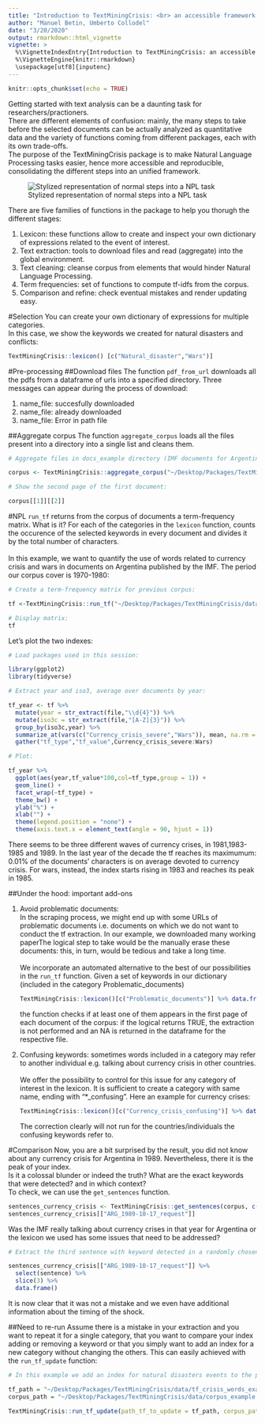 ```yaml
---
title: "Introduction to TextMiningCrisis: <br> an accessible framework for Natural Language Processing"
author: "Manuel Betin, Umberto Collodel"
date: "3/20/2020"
output: rmarkdown::html_vignette
vignette: >
  %\VignetteIndexEntry{Introduction to TextMiningCrisis: an accessible framework for Natural Language Processing}
  %\VignetteEngine{knitr::rmarkdown}
  \usepackage[utf8]{inputenc}
---
```


```r
knitr::opts_chunk$set(echo = TRUE)

```

Getting started with text analysis can be a daunting task for researchers/practioners. <br> There are different elements of confusion: mainly, the many steps to take before the selected documents can be actually analyzed as quantitative data and the variety of functions coming from different packages, each with its own trade-offs. <br> 
The purpose of the TextMiningCrisis package is to make Natural Language Processing tasks easier, hence more accessible and reproducible, consolidating the different steps into an unified framework.


![Stylized representation of normal steps into a NPL task](TextMiningCrisis_process.png)

There are five families of functions in the package to help you thorugh the different stages:
<ol>
  <li>Lexicon: these functions allow to create and inspect your own dictionary of expressions related to the event of interest.</li>
  <li>Text extraction: tools to download files and read (aggregate) into the global environment. </li>
  <li>Text cleaning: cleanse corpus from elements that would hinder Natural Language Processing.</li>
  <li>Term frequencies: set of functions to compute tf-idfs from the corpus.</li>
  <li> Comparison and refine: check eventual mistakes and render updating easy.
</ol>

#Selection
You can create your own dictionary of expressions for multiple categories.<br>
In this case, we show the keywords we created for natural disasters and conflicts:
```r
TextMiningCrisis::lexicon() [c("Natural_disaster","Wars")]
```

#Pre-processing
##Download files
The function ```pdf_from_url``` downloads all the pdfs from a dataframe of urls into a specified directory.
Three messages can appear during the process of download:

1. name_file: succesfully downloaded
1. name_file: already downloaded
1. name_file: Error in path file




##Aggregate corpus
The function ```aggregate_corpus``` loads all the files present into a directory into a single list and cleans them.

```r
# Aggregate files in docs_example directory (IMF documents for Argentina 1980-1990):

corpus <- TextMiningCrisis::aggregate_corpus("~/Desktop/Packages/TextMiningCrisis/data/docs_example", only_files = T)
```
```r
# Show the second page of the first document:

corpus[[1]][[2]]

```




#NPL
```run_tf``` returns from the corpus of documents a term-frequency matrix. What is it? For each of the categories in the ```lexicon``` function, counts the occurence of the selected keywords in every document and divides it by the total number of characters.<br> <br>
In this example, we want to quantify the use of words related to currency crisis and wars in documents on Argentina published by the IMF. The period our corpus cover is 1970-1980:
```r


# Create a term-frequency matrix for previous corpus:

tf <-TextMiningCrisis::run_tf("~/Desktop/Packages/TextMiningCrisis/data/corpus_example.RData",keyword_list = c("Currency_crisis_severe","Wars"))

```

```r
# Display matrix:
tf
```
Let's plot the two indexes:


```r
# Load packages used in this session:

library(ggplot2)
library(tidyverse)
```

```r

# Extract year and iso3, average over documents by year:

tf_year <- tf %>% 
  mutate(year = str_extract(file,"\\d{4}")) %>%
  mutate(iso3c = str_extract(file,"[A-Z]{3}")) %>%
  group_by(iso3c,year) %>% 
  summarize_at(vars(c("Currency_crisis_severe","Wars")), mean, na.rm = TRUE) %>% 
  gather("tf_type","tf_value",Currency_crisis_severe:Wars)

# Plot:

tf_year %>% 
  ggplot(aes(year,tf_value*100,col=tf_type,group = 1)) +
  geom_line() +
  facet_wrap(~tf_type) +
  theme_bw() +
  ylab("%") +
  xlab("") +
  theme(legend.position = "none") +
  theme(axis.text.x = element_text(angle = 90, hjust = 1)) 


```

There seems to be three different waves of currency crises, in 1981,1983-1985 and 1989. In the last year of the decade the tf reaches its maximumum: 0.01\% of the documents' characters is on average devoted to currency crisis. For wars, instead, the index starts rising in 1983 and reaches its peak in 1985.


##Under the hood: important add-ons

<ol>
  <li> Avoid problematic documents:<br>
  In the scraping process, we might end up with some URLs of problematic documents i.e. documents on which we do not want to conduct the tf extraction. In our example, we downloaded many working paperThe logical step to take would be the manually erase these documents: this, in turn, would be tedious and take a long time. <br> <br>
  We incorporate an automated alternative to the best of our possibilities in the ```run_tf``` function. Given a set of keywords in our dictionary (included in the category Problematic_documents)
  
```r
TextMiningCrisis::lexicon()[c("Problematic_documents")] %>% data.frame() %>% filter(str_detect(Problematic_documents, "working"))
```
  
  
  the function checks if at least one of them appears in the first page of each document of the corpus: if the logical returns TRUE, the extraction is not performed and an NA is returned in the dataframe for the respective file.
  
  
  <li> Confusing keywords: sometimes words included in a category may refer to another individual e.g. talking about currency   crisis in other countries. <br> <br>
  We offer the possibility to control for this issue for any category of interest in the lexicon. It is sufficient to create a   category with same name, ending with "*_confusing". Here an example for currency crises:
```r
TextMiningCrisis::lexicon()[c("Currency_crisis_confusing")] %>% data.frame() 
```

The correction clearly will not run for the countries/individuals the confusing keywords refer to.

</ol>


#Comparison
Now, you are a bit surprised by the result, you did not know about any currency crisis for Argentina in 1989. Nevertheless, there it is the peak of your index. <br>
Is it a colossal blunder or indeed the truth?
What are the exact keywords that were detected? and in which context? <br>
To check, we can use the ```get_sentences``` function. 

```r

sentences_currency_crisis <- TextMiningCrisis::get_sentences(corpus, c("Currency_crisis_severe"))
sentences_currency_crisis[["ARG_1989-10-17_request"]]

```
Was the IMF really talking about currency crises in that year for Argentina or the lexicon we used has some issues that need to be addressed?<br>

```r
# Extract the third sentence with keyword detected in a randomly chosen 1989 document:

sentences_currency_crisis[["ARG_1989-10-17_request"]] %>% 
  select(sentence) %>% 
  slice(3) %>% 
  data.frame()

```
It is now clear that it was not a mistake and we even have additional information about the timing of the shock.

##Need to re-run
Assume there is a mistake in your extraction and you want to repeat it for a single category, that you want to compare your index adding or removing a keyword or that you simply want to add an index for a new category without changing the others. This can easily achieved with the ```run_tf_update``` function:

```r
# In this example we add an index for natural disasters events to the previous extraction:

tf_path = "~/Desktop/Packages/TextMiningCrisis/data/tf_crisis_words_example.RData"
corpus_path = "~/Desktop/Packages/TextMiningCrisis/data/corpus_example.RData"

TextMiningCrisis::run_tf_update(path_tf_to_update = tf_path, corpus_path = corpus_path, keyword_list = c("Natural_disaster"))
```





